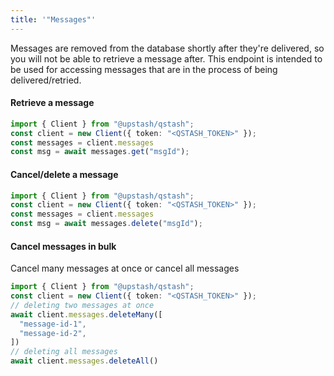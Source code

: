 ```yaml
---
title: '"Messages"'
---
```

Messages are removed from the database shortly after they're delivered, so you
will not be able to retrieve a message after. This endpoint is intended to be used
for accessing messages that are in the process of being delivered/retried.
#### Retrieve a message
```typescript
import { Client } from "@upstash/qstash";
const client = new Client({ token: "<QSTASH_TOKEN>" });
const messages = client.messages
const msg = await messages.get("msgId");
```
#### Cancel/delete a message
```typescript
import { Client } from "@upstash/qstash";
const client = new Client({ token: "<QSTASH_TOKEN>" });
const messages = client.messages
const msg = await messages.delete("msgId");
```
#### Cancel messages in bulk
Cancel many messages at once or cancel all messages
```typescript
import { Client } from "@upstash/qstash";
const client = new Client({ token: "<QSTASH_TOKEN>" });
// deleting two messages at once
await client.messages.deleteMany([
  "message-id-1",
  "message-id-2",
])
// deleting all messages
await client.messages.deleteAll()
```